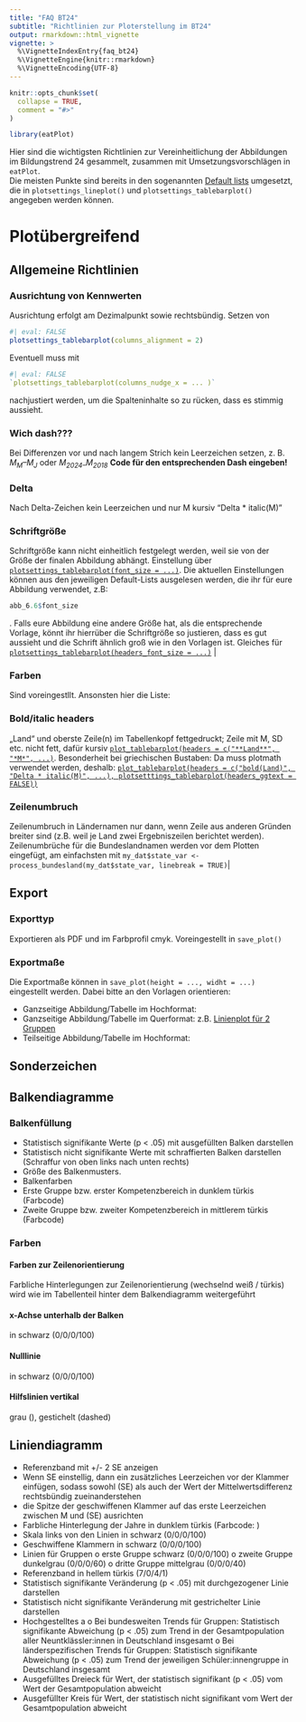 ```yaml
---
title: "FAQ BT24"
subtitle: "Richtlinien zur Ploterstellung im BT24"
output: rmarkdown::html_vignette
vignette: >
  %\VignetteIndexEntry{faq_bt24}
  %\VignetteEngine{knitr::rmarkdown}
  %\VignetteEncoding{UTF-8}
---
```


```r
knitr::opts_chunk$set(
  collapse = TRUE,
  comment = "#>"
)
```

```r
library(eatPlot)
```

Hier sind die wichtigsten Richtlinien zur Vereinheitlichung der Abbildungen im Bildungstrend 24 gesammelt, zusammen mit Umsetzungsvorschlägen in `eatPlot`.  
Die meisten Punkte sind bereits in den sogenannten [Default lists](https://nickhaf.github.io/eatPlot/articles/default_lists.html) umgesetzt, die in `plotsettings_lineplot()` und `plotsettings_tablebarplot()` angegeben werden können. 


# Plotübergreifend
## Allgemeine Richtlinien

### Ausrichtung von Kennwerten 
Ausrichtung erfolgt am Dezimalpunkt sowie rechtsbündig. 
Setzen von 

```r
#| eval: FALSE
plotsettings_tablebarplot(columns_alignment = 2)
```

Eventuell muss mit 

```r
#| eval: FALSE
`plotsettings_tablebarplot(columns_nudge_x = ... )`
```

nachjustiert werden, um die Spalteninhalte so zu rücken, dass es stimmig aussieht. 



### Wich dash???
Bei Differenzen vor und nach langem Strich kein Leerzeichen setzen, z. B. *M~M~–M~J~* oder *M~2024–~M~2018~*   **Code für den entsprechenden Dash eingeben!**

### Delta
Nach Delta-Zeichen kein Leerzeichen und nur M kursiv "Delta * italic(M)"

### Schriftgröße
Schriftgröße kann nicht einheitlich festgelegt werden, weil sie von der Größe der finalen Abbildung abhängt. Einstellung über [`plotsettings_tablebarplot(font_size = ...)`](https://nickhaf.github.io/eatPlot/reference/plotsettings_tablebarplot.html#ref-usage). Die aktuellen Einstellungen können aus den jeweiligen Default-Lists ausgelesen werden, die ihr für eure Abbildung verwendet, z.B: 

```r
abb_6.6$font_size
```

. Falls eure Abbildung eine andere Größe hat, als die entsprechende Vorlage, könnt ihr hierrüber die Schriftgröße so justieren, dass es gut aussieht und die Schrift ähnlich groß wie in den Vorlagen ist. Gleiches für [`plotsettings_tablebarplot(headers_font_size = ...)`](https://nickhaf.github.io/eatPlot/reference/plotsettings_tablebarplot.html#ref-usage) |

### Farben 
Sind voreingestllt. Ansonsten hier die Liste:




### Bold/italic headers
„Land“ und oberste Zeile(n) im Tabellenkopf fettgedruckt; Zeile mit M, SD etc. nicht fett, dafür kursiv
[`plot_tablebarplot(headers = c("**Land**", "*M*", ...)`](https://nickhaf.github.io/eatPlot/reference/plot_tablebarplot.html). Besonderheit bei griechischen Bustaben: Da muss plotmath verwendet werden, deshalb: [`plot_tablebarplot(headers = c("bold(Land)", "Delta * italic(M)", ...), plotsetttings_tablebarplot(headers_ggtext = FALSE))`](https://nickhaf.github.io/eatPlot/reference/plotsettings_tablebarplot.html#ref-usage)  

### Zeilenumbruch
Zeilenumbruch in Ländernamen nur dann, wenn Zeile aus anderen Gründen breiter sind (z.B. weil je Land zwei Ergebniszeilen berichtet werden). Zeilenumbrüche für die Bundeslandnamen werden vor dem Plotten eingefügt, am einfachsten mit `my_dat$state_var <- process_bundesland(my_dat$state_var, linebreak = TRUE)`|


## Export
### Exporttyp
Exportieren als PDF und im Farbprofil cmyk. Voreingestellt in `save_plot()`

### Exportmaße

Die Exportmaße können in `save_plot(height = ..., widht = ...)` eingestellt werden. 
Dabei bitte an den Vorlagen orientieren: 

- Ganzseitige Abbildung/Tabelle im Hochformat: 
- Ganzseitige Abbildung/Tabelle im Querformat: z.B. [Linienplot für 2 Gruppen](https://nickhaf.github.io/eatPlot/articles/lineplots.html#lineplot-for-two-groups)
- Teilseitige Abbildung/Tabelle im Hochformat:


## Sonderzeichen


## Balkendiagramme

### Balkenfüllung
-	Statistisch signifikante Werte (p < .05) mit ausgefüllten Balken darstellen
- Statistisch nicht signifikante Werte mit schraffierten Balken darstellen (Schraffur von oben links nach unten rechts)
- Größe des Balkenmusters. 
-	Balkenfarben
-	Erste Gruppe bzw. erster Kompetenzbereich in dunklem türkis (Farbcode)
-	Zweite Gruppe bzw. zweiter Kompetenzbereich in mittlerem türkis (Farbcode)


### Farben


#### Farben zur Zeilenorientierung
Farbliche Hinterlegungen zur Zeilenorientierung (wechselnd weiß / türkis) wird wie im Tabellenteil hinter dem Balkendiagramm weitergeführt

#### x-Achse unterhalb der Balken 
in schwarz (0/0/0/100)

#### Nulllinie
in schwarz (0/0/0/100)

#### Hilfslinien vertikal
grau (), gestichelt (dashed)


## Liniendiagramm
-	Referenzband mit +/- 2 SE anzeigen
-	Wenn SE einstellig, dann ein zusätzliches Leerzeichen vor der Klammer einfügen, sodass sowohl (SE) als auch der Wert der Mittelwertsdifferenz rechtsbündig zueinanderstehen
-	die Spitze der geschwiffenen Klammer auf das erste Leerzeichen zwischen M und (SE) ausrichten
-	Farbliche Hinterlegung der Jahre in dunklem türkis (Farbcode: )
-	Skala links von den Linien in schwarz (0/0/0/100)
-	Geschwiffene Klammern in schwarz (0/0/0/100)
-	Linien für Gruppen
o	erste Gruppe schwarz (0/0/0/100)
o	zweite Gruppe dunkelgrau (0/0/0/60)
o	dritte Gruppe mittelgrau (0/0/0/40)
-	Referenzband in hellem türkis (7/0/4/1)
-	Statistisch signifikante Veränderung (p < .05) mit durchgezogener Linie darstellen
-	Statistisch nicht signifikante Veränderung mit gestrichelter Linie darstellen
-	Hochgestelltes a
o	Bei bundesweiten Trends für Gruppen: Statistisch signifikante Abweichung (p < .05) zum Trend in der Gesamtpopulation aller Neuntklässler:innen in Deutschland insgesamt
o	Bei länderspezifischen Trends für Gruppen: Statistisch signifikante Abweichung (p < .05) zum Trend der jeweiligen Schüler:innengruppe in Deutschland insgesamt
-	Ausgefülltes Dreieck für Wert, der statistisch signifikant (p < .05) vom Wert der Gesamtpopulation abweicht
-	Ausgefüllter Kreis für Wert, der statistisch nicht signifikant vom Wert der Gesamtpopulation abweicht
